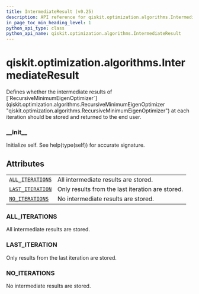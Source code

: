 ```yaml
---
title: IntermediateResult (v0.25)
description: API reference for qiskit.optimization.algorithms.IntermediateResult in qiskit v0.25
in_page_toc_min_heading_level: 1
python_api_type: class
python_api_name: qiskit.optimization.algorithms.IntermediateResult
---
```


<span id="qiskit-optimization-algorithms-intermediateresult" />

# qiskit.optimization.algorithms.IntermediateResult

<Class id="qiskit.optimization.algorithms.IntermediateResult" isDedicatedPage={true} github="https://github.com/qiskit-community/qiskit-aqua/tree/stable/0.9/qiskit/optimization/algorithms/recursive_minimum_eigen_optimizer.py" signature="IntermediateResult(value)" modifiers="class">
  Defines whether the intermediate results of [`RecursiveMinimumEigenOptimizer`](qiskit.optimization.algorithms.RecursiveMinimumEigenOptimizer "qiskit.optimization.algorithms.RecursiveMinimumEigenOptimizer") at each iteration should be stored and returned to the end user.

  ### \_\_init\_\_

  <Function id="qiskit.optimization.algorithms.IntermediateResult.__init__" signature="__init__()">
    Initialize self. See help(type(self)) for accurate signature.
  </Function>

  ## Attributes

  |                                                                                                                                                          |                                                  |
  | -------------------------------------------------------------------------------------------------------------------------------------------------------- | ------------------------------------------------ |
  | [`ALL_ITERATIONS`](#qiskit.optimization.algorithms.IntermediateResult.ALL_ITERATIONS "qiskit.optimization.algorithms.IntermediateResult.ALL_ITERATIONS") | All intermediate results are stored.             |
  | [`LAST_ITERATION`](#qiskit.optimization.algorithms.IntermediateResult.LAST_ITERATION "qiskit.optimization.algorithms.IntermediateResult.LAST_ITERATION") | Only results from the last iteration are stored. |
  | [`NO_ITERATIONS`](#qiskit.optimization.algorithms.IntermediateResult.NO_ITERATIONS "qiskit.optimization.algorithms.IntermediateResult.NO_ITERATIONS")    | No intermediate results are stored.              |

  ### ALL\_ITERATIONS

  <Attribute id="qiskit.optimization.algorithms.IntermediateResult.ALL_ITERATIONS" attributeValue="2">
    All intermediate results are stored.
  </Attribute>

  ### LAST\_ITERATION

  <Attribute id="qiskit.optimization.algorithms.IntermediateResult.LAST_ITERATION" attributeValue="1">
    Only results from the last iteration are stored.
  </Attribute>

  ### NO\_ITERATIONS

  <Attribute id="qiskit.optimization.algorithms.IntermediateResult.NO_ITERATIONS" attributeValue="0">
    No intermediate results are stored.
  </Attribute>
</Class>


